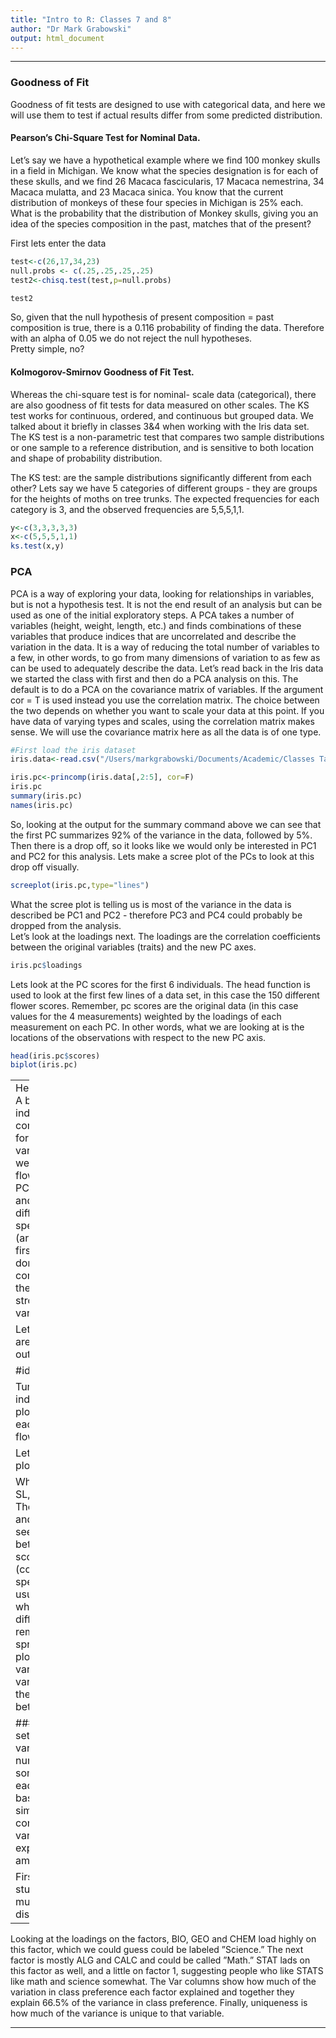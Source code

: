 ```yaml
---
title: "Intro to R: Classes 7 and 8"
author: "Dr Mark Grabowski"
output: html_document
---
```


---

### Goodness of Fit
Goodness of fit tests are designed to use with categorical data, and here we will use them to test
if actual results differ from some predicted distribution.

#### Pearson’s Chi-Square Test for Nominal Data.
Let’s say we have a hypothetical example where we find 100 monkey skulls in a field in Michigan.  We know what the species designation is for each of these skulls, and we find 26 Macaca fascicularis, 17 Macaca nemestrina, 34 Macaca mulatta, and 23 Macaca sinica. You know that the current distribution of monkeys of these four species in Michigan is 25% each. What is the probability that the distribution of Monkey skulls, giving you an idea of the species composition in the past, matches that of the present?  

First lets enter the data
```r
test<-c(26,17,34,23)
null.probs <- c(.25,.25,.25,.25)
test2<-chisq.test(test,p=null.probs)
```

```r
test2

```
So, given that the null hypothesis of present composition = past composition is true, there is a 0.116 probability of finding the data. Therefore with an alpha of 0.05 we do not reject the null hypotheses.  
Pretty simple, no?

#### Kolmogorov-Smirnov Goodness of Fit Test.
Whereas the chi-square test is for nominal- scale data (categorical), there are also goodness of fit tests for data measured on other scales. The KS test works for continuous, ordered, and continuous but grouped data. We talked about it briefly in classes 3&4 when working with the Iris data set. The KS test is a non-parametric test that compares two sample distributions or one sample to a reference distribution, and is sensitive to both location and shape of probability distribution.  

The KS test: are the sample distributions significantly different from each other?
Lets say we have 5 categories of different groups - they are groups for the heights of moths on tree trunks. The expected frequencies for each category is 3, and the observed frequencies are 5,5,5,1,1.
```r
y<-c(3,3,3,3,3)
x<-c(5,5,5,1,1)
ks.test(x,y)
```
### PCA
PCA is a way of exploring your data, looking for relationships in variables, but is not a hypothesis test. It is not the end result of an analysis but can be used as one of the initial exploratory steps. A PCA takes a number of variables (height, weight, length, etc.) and finds combinations of these variables that produce indices that are uncorrelated and describe the variation in the data. It is a way of reducing the total number of variables to a few, in other words, to go from many dimensions of variation to as few as can be used to adequately describe the data. Let’s read back in the Iris data we started the class with first and then do a PCA analysis on this. The default is to do a PCA on the covariance matrix of variables. If the argument cor = T is used instead you use the correlation matrix. The choice between the two depends on whether you want to scale your data at this point. If you have data of varying types and scales, using the correlation matrix makes sense. We will use the covariance matrix here as all the data is of one type.
```r
#First load the iris dataset
iris.data<-read.csv("/Users/markgrabowski/Documents/Academic/Classes Taught/LJMU Classes/2021/Spring/7107NATSCI - R Classes/Online R Classes/Classes 3 and 4/Data/Iris_Data_Set.csv",header=T)

iris.pc<-princomp(iris.data[,2:5], cor=F)
iris.pc
summary(iris.pc) 
names(iris.pc)
```
So, looking at the output for the summary command above we can see that the first PC summarizes 92% of the variance in the data, followed by 5%. Then there is a drop off, so it looks like we would only be interested in PC1 and PC2 for this analysis. Lets make a scree plot of the PCs to look at this drop off visually.
```r
screeplot(iris.pc,type="lines")
```
What the scree plot is telling us is most of the variance in the data is described be PC1 and PC2 - therefore PC3 and PC4 could probably be dropped from the analysis.  
Let’s look at the loadings next. The loadings are the correlation coefficients between the original variables (traits) and the new PC axes.

```r
iris.pc$loadings
```
Lets look at the PC scores for the first 6 individuals. The head function is used to look at the first few lines of a data set, in this case the 150 different flower scores. Remember, pc scores are the original data (in this case values for the 4 measurements) weighted by the loadings of each measurement on each PC. In other words, what we are looking at is the locations of the observations with respect to the new PC axis.
```r
head(iris.pc$scores)
biplot(iris.pc)
```
---
Here we are looking at the biplot for our PCA. A biplot pc shows the scores for each individual flower on the first two principle components (numbers refer to row numbers for individual IDs), and the loadings of each variable on the PC (the named arrows). What we can see is that the lower numbered flowers (likely one species) separate along PC1 from the others - PC1 is usually shape and size for morphology so this is showing a difference in overall size between this species and the others. The loadings (arrows) are showing graphically what the first PC results were showing - the first PC is dominated by PL, with PW and SL contributing a smaller amount to this PC in the same direction. SW and SL are loading strongly on PC2 unlike the other two variables.  

Lets plot the scores so the different species are shown with colors, and identify a few outlying points:
```r
iris.scores<-iris.pc$scores
iris.scores<-data.frame(iris.data$Species,iris.scores)
plot(iris.scores[iris.scores[,1]=="I. set",2:3],xlim=c(-3,4),col=1)
points(iris.scores[iris.scores[,1]=="I. v",2:3],xlim=c(-3,4),col=2) >
points(iris.scores[iris.scores[,1]=="I.vg",2:3],xlim=c(-3,4),col=3)
```

#identify(iris.scores[2:3],xlim=c(-3,4),col=1)  

Turning back to the pc score plot above, see individual 132 at the bottom of the score plot? Let’s get the means and the range of each variable and then compare them to that flower.
```r
colMeans(iris.data[,2:5])
apply(iris.data[,2:5],2,range)
iris.data[132,]
```
What we see is that 132 has a very long SL, and SW, and long PL, and a long PW. Looking at the loadings we see that with a long SW, long SL the flower will have a high negative PC2 score and with a really really long PL and a long PW it would have a high PC1 score. And that is what we see looking at the plot of the scores above. In general, scores to the right of the plot are dominated by loadings on the right, etc.  

Lets look at individual 16 from the scores plot.
```r
iris.data[16,]
```

What we see is that this individual has a long SL, really long SW, short PL and short PW.   Therefore we expect a large negative PC2 and negative value on PC1, which is what we see.  
We can also see the relationship between samples and variables on the scores and loadings plots. On the scores plot (colored dots) we can see each of the species groups together along PC1 - this is usually size and size related shape changes, while PC2 and the other PCs are shape differences. What we can see is that if size is removed, each species has roughly a similar spread of scores along PC2.  
The loadings plot shows us the relationship between the variables and the relationship between the variables and the PCs. We can look at how the loadings correspond to the correlations between the variables shown below.
```r
cor(iris.data[,2:5])
```
Looking at the loadings plot, we see that variables on different sides of the origin (0 for PC1, 0 for PC2) are negatively correlated - e.g. SW and SL. We can also see that PL and PW, which are in a similar direction on the loadings plot are highly correlated here. The length of the arrows gives you the the magnitude of the correlation between the variable and the PC axis, or how much each variable is contributing to each PC.  

###3. Factor Analysis
Factor analysis takes a set of data and attempts to describe the variation in that data set in terms of a smaller number of variables based on the idea that some of the variables are correlated with each other. FA differs from PCA in that it is based on a statistical model, while PCA is simply descriptive. In addition, PCA is more concerned with explaining variability in the variables while FA is more concerned with explaining covariance or correlation structure among the variables.  

First lets load in a new data set which has student responses to a survey about how much they enjoy various class topics (1-dislike to 5-like).
```r
fa.data <- read.csv("/Users/markgrabowski/Documents/Academic/Classes Taught/LJMU Classes/2021/Spring/7107NATSCI - R Classes/Online R Classes/Classes 7 and 8/Data/dataset_exploratoryFactorAnalysis.csv",header=T)
head(fa.data)
```
Let’s try to figure out how many factors there are before hand using a PCA
```r
summary(princomp(fa.data))
```
We can see that at about PC3 there is a drop off in the amount of variation explained, and a big one at 4. But with only 6 variables, we can only have 3 factors at most so lets start with 2.
```r
factanal(fa.data,factors=2)
```
Looking at these results we see that first, with a p-value of 0.568 we cannot reject the hypotheses that 2 factors is enough to adequately describe our data, which is good.  

---

Looking at the loadings on the factors, BIO, GEO and CHEM load highly on this factor, which we could guess could be labeled ”Science.” The next factor is mostly ALG and CALC and could be called ”Math.” STAT lads on this factor as well, and a little on factor 1, suggesting people who like STATS like math and science somewhat. The Var columns show how much of the variation in class preference each factor explained and together they explain 66.5% of the variance in class preference. Finally, uniqueness is how much of the variance is unique to that variable.

---

